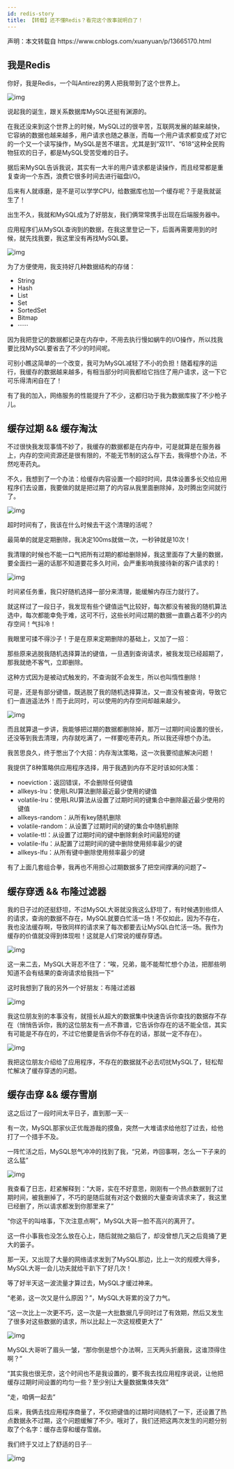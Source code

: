 ```yaml
---
id: redis-story
title: 【转载】还不懂Redis？看完这个故事就明白了！
---
```


<TipBox>
  声明：本文转载自 <Link href='https://www.cnblogs.com/xuanyuan/p/13665170.html'>https://www.cnblogs.com/xuanyuan/p/13665170.html</Link>
</TipBox>

## 我是Redis

你好，我是Redis，一个叫Antirez的男人把我带到了这个世界上。

![img](https://upyun.shiguangping.com/imgs/20200926111910.jpg)

说起我的诞生，跟关系数据库MySQL还挺有渊源的。

在我还没来到这个世界上的时候，MySQL过的很辛苦，互联网发展的越来越快，它容纳的数据也越来越多，用户请求也随之暴涨，而每一个用户请求都变成了对它的一个又一个读写操作，MySQL是苦不堪言。尤其是到“双11”、“618“这种全民购物狂欢的日子，都是MySQL受苦受难的日子。

据后来MySQL告诉我说，其实有一大半的用户请求都是读操作，而且经常都是重复查询一个东西，浪费它很多时间去进行磁盘I/O。

后来有人就琢磨，是不是可以学学CPU，给数据库也加一个缓存呢？于是我就诞生了！

出生不久，我就和MySQL成为了好朋友，我们俩常常携手出现在后端服务器中。

应用程序们从MySQL查询到的数据，在我这里登记一下，后面再需要用到的时候，就先找我要，我这里没有再找MySQL要。

![img](https://upyun.shiguangping.com/imgs/20200926111939.jpg)

为了方便使用，我支持好几种数据结构的存储：

- String
- Hash
- List
- Set
- SortedSet
- Bitmap
- ······

因为我把登记的数据都记录在内存中，不用去执行慢如蜗牛的I/O操作，所以找我要比找MySQL要省去了不少的时间呢。

可别小瞧这简单的一个改变，我可为MySQL减轻了不小的负担！随着程序的运行，我缓存的数据越来越多，有相当部分时间我都给它挡住了用户请求，这一下它可乐得清闲自在了！

有了我的加入，网络服务的性能提升了不少，这都归功于我为数据库挨了不少枪子儿。

## 缓存过期 && 缓存淘汰

不过很快我发现事情不妙了，我缓存的数据都是在内存中，可是就算是在服务器上，内存的空间资源还是很有限的，不能无节制的这么存下去，我得想个办法，不然吃枣药丸。

不久，我想到了一个办法：给缓存内容设置一个超时时间，具体设置多长交给应用程序们去设置，我要做的就是把过期了的内容从我里面删除掉，及时腾出空间就行了。

![img](https://upyun.shiguangping.com/imgs/20200926112001.jpg)

超时时间有了，我该在什么时候去干这个清理的活呢？

最简单的就是定期删除，我决定100ms就做一次，一秒钟就是10次！

我清理的时候也不能一口气把所有过期的都给删除掉，我这里面存了大量的数据，要全面扫一遍的话那不知道要花多久时间，会严重影响我接待新的客户请求的！

![img](https://upyun.shiguangping.com/imgs/20200926112049.jpg)

时间紧任务重，我只好随机选择一部分来清理，能缓解内存压力就行了。

就这样过了一段日子，我发现有些个键值运气比较好，每次都没有被我的随机算法选中，每次都能幸免于难，这可不行，这些长时间过期的数据一直霸占着不少的内存空间！气抖冷！

我眼里可揉不得沙子！于是在原来定期删除的基础上，又加了一招：

那些原来逃脱我随机选择算法的键值，一旦遇到查询请求，被我发现已经超期了，那我就绝不客气，立即删除。

这种方式因为是被动式触发的，不查询就不会发生，所以也叫惰性删除！

可是，还是有部分键值，既逃脱了我的随机选择算法，又一直没有被查询，导致它们一直逍遥法外！而于此同时，可以使用的内存空间却越来越少。

![img](https://upyun.shiguangping.com/imgs/20200926112113.jpg)

而且就算退一步讲，我能够把过期的数据都删除掉，那万一过期时间设置的很长，还没等到我去清理，内存就吃满了，一样要吃枣药丸，所以我还得想个办法。

我苦思良久，终于憋出了个大招：内存淘汰策略，这一次我要彻底解决问题！

我提供了8种策略供应用程序选择，用于我遇到内存不足时该如何决策：

- noeviction：返回错误，不会删除任何键值
- allkeys-lru：使用LRU算法删除最近最少使用的键值
- volatile-lru：使用LRU算法从设置了过期时间的键集合中删除最近最少使用的键值
- allkeys-random：从所有key随机删除
- volatile-random：从设置了过期时间的键的集合中随机删除
- volatile-ttl：从设置了过期时间的键中删除剩余时间最短的键
- volatile-lfu：从配置了过期时间的键中删除使用频率最少的键
- allkeys-lfu：从所有键中删除使用频率最少的键

有了上面几套组合拳，我再也不用担心过期数据多了把空间撑满的问题了~

## **缓存穿透 && 布隆过滤器**

我的日子过的还挺舒坦，不过MySQL大哥就没我这么舒坦了，有时候遇到些烦人的请求，查询的数据不存在，MySQL就要白忙活一场！不仅如此，因为不存在，我也没法缓存啊，导致同样的请求来了每次都要去让MySQL白忙活一场。我作为缓存的价值就没得到体现啦！这就是人们常说的缓存穿透。

![img](https://upyun.shiguangping.com/imgs/20200926112255.jpg)

这一来二去，MySQL大哥忍不住了：“唉，兄弟，能不能帮忙想个办法，把那些明知道不会有结果的查询请求给我挡一下”

这时我想到了我的另外一个好朋友：布隆过滤器

![img](https://upyun.shiguangping.com/imgs/20200926112306.jpg)

我这位朋友别的本事没有，就擅长从超大的数据集中快速告诉你查找的数据存不存在（悄悄告诉你，我的这位朋友有一点不靠谱，它告诉你存在的话不能全信，其实有可能是不存在的，不过它他要是告诉你不存在的话，那就一定不存在）。

![img](https://upyun.shiguangping.com/imgs/20200926112319.jpg)

我把这位朋友介绍给了应用程序，不存在的数据就不必去叨扰MySQL了，轻松帮忙解决了缓存穿透的问题。

## 缓存击穿 && 缓存雪崩

这之后过了一段时间太平日子，直到那一天···

有一次，MySQL那家伙正优哉游哉的摸鱼，突然一大堆请求给他怼了过去，给他打了一个措手不及。

一阵忙活之后，MySQL怒气冲冲的找到了我，“兄弟，咋回事啊，怎么一下子来的这么猛”

![img](https://upyun.shiguangping.com/imgs/20200926112334.jpg)

我查看了日志，赶紧解释到：“大哥，实在不好意思，刚刚有一个热点数据到了过期时间，被我删掉了，不巧的是随后就有对这个数据的大量查询请求来了，我这里已经删了，所以请求都发到你那里来了”

“你这干的叫啥事，下次注意点啊”，MySQL大哥一脸不高兴的离开了。

这一件小事我也没怎么放在心上，随后就抛之脑后了，却没曾想几天之后竟捅了更大的篓子。

那一天，又出现了大量的网络请求发到了MySQL那边，比上一次的规模大得多，MySQL大哥一会儿功夫就给干趴下了好几次！

等了好半天这一波流量才算过去，MySQL才缓过神来。

“老弟，这一次又是什么原因？”，MySQL大哥累的没了力气。

“这一次比上一次更不巧，这一次是一大批数据几乎同时过了有效期，然后又发生了很多对这些数据的请求，所以比起上一次这规模更大了”

![img](https://upyun.shiguangping.com/imgs/20200926112345.jpg)

MySQL大哥听了眉头一皱，“那你倒是想个办法啊，三天两头折磨我，这谁顶得住啊？”

“其实我也很无奈，这个时间也不是我设置的，要不我去找应用程序说说，让他把缓存过期时间设置的均匀一些？至少别让大量数据集体失效”

“走，咱俩一起去”

后来，我俩去找应用程序商量了，不仅把键值的过期时间随机了一下，还设置了热点数据永不过期，这个问题缓解了不少。哦对了，我们还把这两次发生的问题分别取了个名字：缓存击穿和缓存雪崩。

我们终于又过上了舒适的日子···

![img](https://upyun.shiguangping.com/imgs/20200926112423.jpg)


